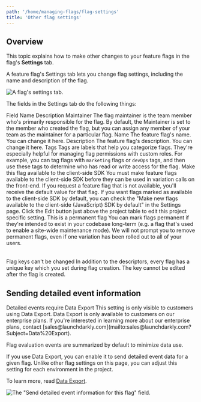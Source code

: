 ```yaml
---
path: '/home/managing-flags/flag-settings'
title: 'Other flag settings'
---
```


## Overview

This topic explains how to make other changes to your feature flags in the flag's **Settings** tab.

A feature flag's Settings tab lets you change flag settings, including the name and description of the flag.

![A flag's settings tab.](../../images/flag-settings.png)

The fields in the Settings tab do the following things:

<Table>
  <TableHeader>
    <TableHeadCell>Field Name</TableHeadCell>
    <TableHeadCell>Description</TableHeadCell>
  </TableHeader>
  <TableBody>
    <TableRow>
      <TableCell>Maintainer</TableCell>
      <TableCell>
        The flag maintainer is the team member who's primarily responsible for the flag. By default, the Maintainer is
        set to the member who created the flag, but you can assign any member of your team as the maintainer for a
        particular flag.
      </TableCell>
    </TableRow>
    <TableRow>
      <TableCell>Name</TableCell>
      <TableCell>The feature flag's name. You can change it here.</TableCell>
    </TableRow>
    <TableRow>
      <TableCell>Description</TableCell>
      <TableCell>The feature flag's description. You can change it here.</TableCell>
    </TableRow>
    <TableRow>
      <TableCell>Tags</TableCell>
      <TableCell>
        Tags are labels that help you categorize flags. They're especially helpful for managing flag permissions with
        custom roles. For example, you can tag flags with <code>marketing</code> flags or <code>devOps</code> tags, and
        then use these tags to determine who has read or write access for the flag.
      </TableCell>
    </TableRow>
    <TableRow>
      <TableCell>Make this flag available to the client-side SDK</TableCell>
      <TableCell>
        You must make feature flags available to the client-side SDK before they can be used in variation calls on the
        front-end. If you request a feature flag that is not available, you'll receive the default value for that flag.
        If you want flags marked as available to the client-side SDK by default, you can check the "Make new flags
        available to the client-side (JavaScript) SDK by default" in the Settings page. Click the Edit button just above
        the project table to edit this project specific setting.
      </TableCell>
    </TableRow>
    <TableRow>
      <TableCell>This is a permanent flag</TableCell>
      <TableCell>
        You can mark flags permanent if they're intended to exist in your codebase long-term (e.g. a flag that's used to
        enable a site-wide maintenance mode). We will not prompt you to remove permanent flags, even if one variation
        has been rolled out to all of your users.
      </TableCell>
    </TableRow>
  </TableBody>
</Table>
<Callout intent="info">
  <CalloutTitle>Flag keys can't be changed</CalloutTitle>
  <CalloutDescription>
    In addition to the descriptors, every flag has a unique key which you set during flag creation. The key cannot be
    edited after the flag is created.
  </CalloutDescription>
</Callout>

## Sending detailed event information

<Callout intent="info">
  <CalloutTitle>Detailed events require Data Export</CalloutTitle>
  <CalloutDescription>
    This setting is only visible to customers using Data Export. Data Export is only available to customers on our
    enterprise plans. If you're interested in learning more about our enterprise plans, contact
    [sales@launchdarkly.com](mailto:sales@launchdarkly.com?Subject=Data%20Export).
  </CalloutDescription>
</Callout>

Flag evaluation events are summarized by default to minimize data use.

If you use Data Export, you can enable it to send detailed event data for a given flag. Unlike other flag settings on this page, you can adjust this setting for each environment in the project.

To learn more, read [Data Export](./data-export).

![The "Send detailed event information for this flag" field.](../../images/env-settings-event-info.png)
